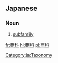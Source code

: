 {{also|亞科|亚科}}
==Japanese==
{{ja-kanjitab|あ|か|yomi=on}}

===Noun===
{{ja-noun|あか}}

# {{lb|ja|taxonomy}} [[subfamily]]

[[Category:ja:Taxonomy]]

[[fr:亜科]]
[[hi:亜科]]
[[pl:亜科]]
